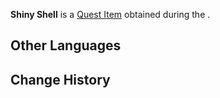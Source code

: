 {{Item Infobox
|id           = 121050
|title        = Shiny Shell
|image        = Item Shiny Shell.png
|type         = Quest Items
|description  = A strangely-shaped shell that you chanced upon in [[Toyac Springs]]. Whether or not it can be put to any use is unclear, but nevertheless, [[Paimon]] still likes it.
|source1      = [[Stride on Rainbows, Split the Waves]]
}}'''Shiny Shell''' is a [[Quest Item]] obtained during the {{Quest|Stride on Rainbows, Split the Waves}}.

==Other Languages==
{{Other Languages|default_hidden=1
|en      = Shiny Shell
|zhs     = 亮闪闪的贝壳
|zhs_rm  = 
|zht     = 閃亮亮的貝殼
|zht_rm  = 
|ja      = キラキラした貝殻
|ja_rm   = Kirakira Shita Kaigara
|ko      = 반짝이는 조개
|es      = Concha marina brillante
|fr      = Coquillage brillant
|ru      = Блестящая ракушка
|th      = เปลือกหอยแวววาว
|th_rm   = 
|vi      = Vỏ Ốc Lấp Lánh
|de      = Funkelnde Muschel
|id      = Kerang yang Mengkilap
|pt      = Concha Brilhante
|tr      = Parlak Kabuk
|it      = Conchiglia scintillante
}}

==Change History==
{{Change History|5.0}}